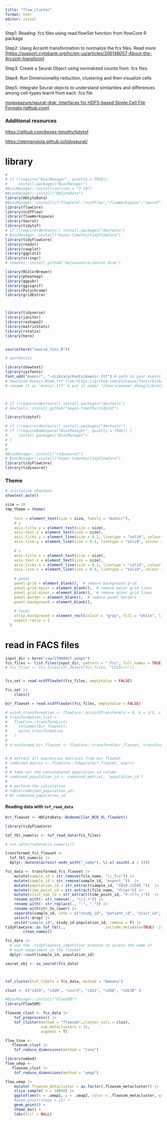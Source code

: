 ```yaml
---
title: "flow_cluster"
format: html
editor: visual
---
```


Step1: Reading .fcs files using read.flowSet function from flowCore R package

Step2: Using Arcsinh transformation to normalize the fcs files. Read more \[<https://support.cytobank.org/hc/en-us/articles/206148057-About-the-Arcsinh-transform>\]

Step3: Create a Seurat Object using normalized counts from .fcs files

Step4: Run Dimensionality reduction, clustering and then visualize cells

Step5: Integrate Seurat objects to understand similarities and differences among cell-types learnt from each .fcs file

[mojaveazure/seurat-disk: Interfaces for HDF5-based Single Cell File Formats (github.com)](https://github.com/mojaveazure/seurat-disk)

### Additional resources

<https://github.com/keyes-timothy/tidytof>

<https://stemangiola.github.io/tidyseurat/>

# library

```r
# 
# if (!require("BiocManager", quietly = TRUE))
#     install.packages("BiocManager")
#BiocManager::install(version = "3.19")
#BiocManager::install("HDCytoData")
library(HDCytoData)
#BiocManager::install(c("flowCore","ncdfFlow","flowWorkspace","Seurat"))
library(flowCore)
library(ncdfFlow)
library(flowWorkspace)
library(Seurat)
library(tidytof)
# if (!require(devtools)) install.packages("devtools")
# BiocManager::install("keyes-timothy/tidyFlowCore")
library(tidyFlowCore)
library(readxl)
library(cowplot)
library(ggplot2)
library(stringr)
# remotes::install_github("mojaveazure/seurat-disk")

library(RColorBrewer)
library(pheatmap)
library(ggpubr)
library(ggsignif)
library(Polychrome)
library(gridExtra)



library(tidyverse)
library(janitor)
library(reshape2)
library(matrixStats)
library(rstatix)
library(here)


source(here("source_func.R"))

# aesthetics

library(showtext)
library(sysfonts)
font_add("Avenir", "~/Library/Fonts/Avenir.ttf") # path to your Avenir.ttf file
# download Avenir-Book.ttf from https://github.com/platanus/fonts/blob/master/Avenir/Avenir-Book.ttf
# rename it as "Avenir.ttf" & put it under "/Users/weiwen_zhang/Library/Fonts"




```

```r
# if (!require(devtools)) install.packages("devtools")
# devtools::install_github("keyes-timothy/tidytof")

library(tidytof)
```

```r
# if (!require(devtools)) install.packages("devtools")
# if (!requireNamespace("BiocManager", quietly = TRUE)) {
#     install.packages("BiocManager")
# }
# 
# 
#BiocManager::install("tidyseurat")
# BiocManager::install("keyes-timothy/tidyFlowCore")
library(tidyFlowCore)
library(tidyseurat)
```

### Theme

```r
# initialize showtext
showtext_auto()

size = 10
tmp_theme = theme(
    
    text = element_text(size = size, family = "Avenir"),
    # y
    axis.title.y = element_text(size = size),
    axis.text.y = element_text(size = size),
    axis.ticks.y = element_line(size = 0.2, linetype = "solid", colour = "black"),
    axis.line.y = element_line(size = 0.4, linetype = "solid", colour = "black"),
    
    # x
    axis.title.x = element_text(size = size),
    axis.text.x = element_text(size = size),
    axis.ticks.x = element_line(size = 0.2, linetype = "solid", colour = "black"),
    axis.line.x = element_line(size = 0.4, linetype = "solid", colour = "black"),
    
    # panel
    panel.grid = element_blank(),  # remove background grid
    panel.grid.major = element_blank(),  # remove major grid lines
    panel.grid.minor = element_blank(),  # remove minor grid lines
    panel.border = element_blank(),  # remove panel borders
    panel.background = element_blank(),
    
    # facet
    strip.background = element_rect(colour = "gray", fill = "white", linewidth = 0.5, linetype = "solid"), 
    aspect.ratio = 1
  )
```

# read in FACS files

```r


input_dir = here("raw/ITN089ST_adapt")
fcs_files <- list.files(input_dir, pattern = ".fcs", full.names = TRUE)
# fcs_files <- fcs_files[str_detect(fcs_files, "CD19\\+")]


fcs_set = read.ncdfFlowSet(fcs_files, emptyValue = FALSE) 

fcs_set |> 
    class()

bcr_flowset = read.ncdfFlowSet(fcs_files, emptyValue = FALSE) 

# asinh_transformation <- flowCore::arcsinhTransform(a = 0, b = 1/5, c = 0)
# transformation_list <- 
#   flowCore::transformList(
#     colnames(bcr_flowset), 
#     asinh_transformation
#   )
# 
# transformed_bcr_flowset <- flowCore::transform(bcr_flowset, transformation_list)


# # extract all expression matrices from our flowSet 
# combined_matrix <- flowCore::fsApply(bcr_flowset, exprs)
# 
# # take out the concatenated population_id column 
# combined_population_id <- combined_matrix[, 'population_id']
# 
# # perform the calculation
# table(combined_population_id)
# #> combined_population_id
```

#### Reading data with `tof_read_data`

```r
bcr_flowset <- HDCytoData::Bodenmiller_BCR_XL_flowSet()

library(tidyFlowCore)

tof_tbl_numeric <- tof_read_data(fcs_files) 

# %>% select(where(is.numeric))

transformed_fcs_flowset <- 
  tof_tbl_numeric |>
  dplyr::mutate(across(-ends_with("_name"), \(.x) asinh(.x / 5)))

fcs_data <- transformed_fcs_flowset |>
    mutate(sample_id = str_remove(file_name, "\\.fcs")) |> 
    mutate(sample_id = str_remove(sample_id, "export_"))  |> 
    mutate(population_id = str_extract(sample_id, "CD19.|CD45."))  |> 
    mutate(time_point_id = str_extract(file_name, "V\\w+")) |> 
    mutate(visit_sub_id = str_extract(time_point_id, "V.+(?=_)"))  |> 
    rename_with(~ str_remove(., "\\|.+")) |> 
    rename_with(~ str_replace(., "-", "_")) |> 
    rename_with(str_to_lower) |> 
    separate(sample_id, into = c("study_id", "patient_id", "visit_id", "date_id", "panel_id", "drop", "source_id"), sep = "_", extra = "drop", remove = F) %>%
    select(-drop) |> 
    unite("sample_id", study_id:population_id, remove = F) |> 
tidyFlowCore::as_tof_tbl(.,                  include_metadata=TRUE)  |> 
        clean_names()

fcs_data |> 
  # use the .tidyFlowCore_identifier pronoun to access the name of 
  # each experiment in the flowSet 
  dplyr::count(sample_id, population_id)

seurat_obj <- as_seurat(fcs_data)




```

```r
tof_cluster(tof_tibble = fcs_data, method = "kmeans")

clust <- c("cd19", "cd20", "cxcr3", "cd21", "cd38", "cd138" )

#BiocManager::install("FlowSOM")
library(FlowSOM)

flowsom_clust <- fcs_data |>
    tof_preprocess() |>
    tof_cluster(method = "flowsom",cluster_cols = clust, 
                num_metaclusters = 15,
                augment = T) 

flow_tsne <-
   flowsom_clust |>
    tof_reduce_dimensions(method = "tsne")

library(embed)
flow_umap <-
   flowsom_clust |>
    tof_reduce_dimensions(method = "umap")

flow_umap |>
    mutate(.flowsom_metacluster = as.factor(.flowsom_metacluster)) |> 
    slice_sample( n = 10000) |> 
    ggplot(aes(x = .umap1, y = .umap2, color = .flowsom_metacluster, group=.flowsom_metacluster)) +
    #geom_point(shape = 21) +
    geom_point() +
    theme_bw() +
    labs(fill = NULL)
```
